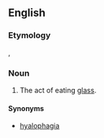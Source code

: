 ==English==
===Etymology===
{{etyl|grc|en}}, {{confix|hyalo|phagy}}

===Noun===
{{en-noun|-}}
{{wikipedia}}
# The act of eating [[glass]].

====Synonyms====
* [[hyalophagia]]